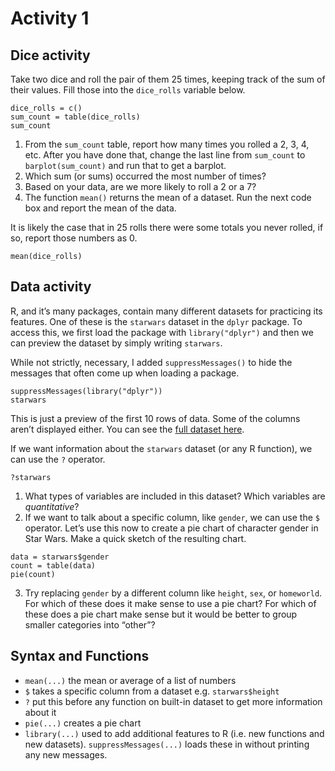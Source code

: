 # Activity 1

## Dice activity

Take two dice and roll the pair of them 25 times, keeping track of the sum of
their values. Fill those into the `dice_rolls` variable below.

```webr
dice_rolls = c()
sum_count = table(dice_rolls)
sum_count
```

::: {#exr-dice-activity}
1. From the `sum_count` table, report how many times you rolled a 2, 3, 4, etc.
   After you have done that, change the last line from `sum_count` to
`barplot(sum_count)` and run that to get a barplot.
2. Which sum (or sums) occurred the most number of times?
3. Based on your data, are we more likely to roll a 2 or a 7?
4. The function `mean()` returns the mean of a dataset. Run the next code box
   and report the mean of the data.
:::
::: {.callout-note}
It is likely the case that in 25 rolls there were some totals you never rolled,
if so, report those numbers as 0.
:::

```webr
mean(dice_rolls)
```

## Data activity

R, and it's many packages, contain many different datasets for practicing its
features. One of these is the `starwars` dataset in the `dplyr` package. To
access this, we first load the package with `library("dplyr")` and then we can
preview the dataset by simply writing `starwars`.

::: {.callout-note}
While not strictly, necessary, I added `suppressMessages()` to hide the messages that often come up when loading a package.
:::

```webr
suppressMessages(library("dplyr"))
starwars
```

This is just a preview of the first 10 rows of data. Some of the columns aren't
displayed either. You can see the
[full dataset here](https://github.com/tidyverse/dplyr/blob/main/data-raw/starwars.csv).

If we want information about the `starwars` dataset (or any R function), we can
use the `?` operator.

```webr
?starwars
```

::: {#exr-starwars-data}
1. What types of variables are included in this dataset? Which variables are
   *quantitative*?
2. If we want to talk about a specific column, like `gender`, we can use the
   `$` operator. Let's use this now to create a pie chart of character gender
in Star Wars. Make a quick sketch of the resulting chart.
```webr
data = starwars$gender
count = table(data)
pie(count)
```
3. Try replacing `gender` by a different column like `height`, `sex`, or
   `homeworld`. For which of these does it make sense to use a pie chart? For
which of these does a pie chart make sense but it would be better to group
smaller categories into "other"?
:::

## Syntax and Functions

* `mean(...)` the mean or average of a list of numbers
* `$` takes a specific column from a dataset e.g. `starwars$height`
* `?` put this before any function on built-in dataset to get more information
about it
* `pie(...)` creates a pie chart
* `library(...)` used to add additional features to R (i.e. new functions and
new datasets). `suppressMessages(...)` loads these in without printing any new
messages.

